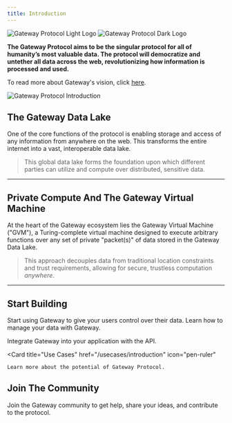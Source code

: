```yaml
---
title: Introduction
---
```


<img
  className="block dark:hidden"
  src="/assets/logo/light_logo.svg"
  alt="Gateway Protocol Light Logo "
/>
<img
  className="hidden dark:block"
  src="/assets/logo/dark_logo.svg"
  alt="Gateway Protocol Dark Logo"
/>

**The Gateway Protocol aims to be the singular protocol for all of humanity’s most valuable data. The protocol will democratize and untether all data across the web, revolutionizing how information is processed and used.**

To read more about Gateway's vision, click [here](https://mygateway.notion.site/Introducing-Gateway-The-Decentralized-Private-Computer-0393eccfbe4545f5b1ac41083aee7d6f).

<img
  src="/assets/gateway-network/gateway-protocol-introduction.png"
  alt="Gateway Protocol Introduction"
/>

## The Gateway Data Lake

One of the core functions of the protocol is enabling storage and access of any information from anywhere on the web. This transforms the entire internet into a vast, interoperable data lake.

> This global data lake forms the foundation upon which different parties can utilize and compute over distributed, sensitive data.

---

## Private Compute And The Gateway Virtual Machine

At the heart of the Gateway ecosystem lies the Gateway Virtual Machine ("GVM"), a Turing-complete virtual machine designed to execute arbitrary functions over any set of private "packet(s)" of data stored in the Gateway Data Lake.

> This approach decouples data from traditional location constraints and trust requirements, allowing for secure, trustless computation _anywhere_.

---

## Start Building

Start using Gateway to give your users control over their data. Learn how to manage your data with Gateway.

<CardGroup cols={2}>
  <Card
    title="Gateway Protocol API"
    href="/developer-guide/api-reference"
    icon="webhook"
  >
    Integrate Gateway into your application with the API.
  </Card>

  <Card
    title="Use Cases"
    href="/usecases/introduction"
    icon="pen-ruler"
  >
    Learn more about the potential of Gateway Protocol.
  </Card>
</CardGroup>

## Join The Community

Join the Gateway community to get help, share your ideas, and contribute to the protocol.

<CardGroup cols={3}>
  <Card title="Discord" icon="discord" href="https://discord.gg/zjHJZRZzts" />
  <Card
    title="GitHub"
    icon="github"
    href="https://github.com/Gateway-DAO/"
  ></Card>
  <Card
    title="X / Twiiter"
    icon="x-twitter"
    href="https://x.com/Gateway_xyz"
  ></Card>
</CardGroup>
